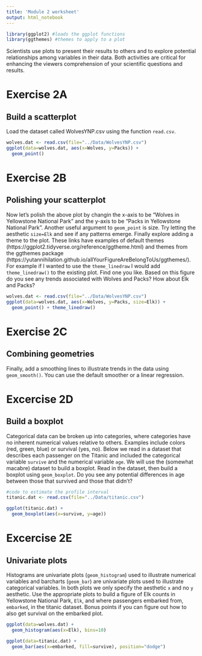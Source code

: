 ```yaml
---
title: 'Module 2 worksheet'
output: html_notebook
---
```



```r
library(ggplot2) #loads the ggplot functions
library(ggthemes) #themes to apply to a plot
```

Scientists use plots to present their results to others and to explore potential relationships among variables in their data. Both activities are critical for enhancing the viewers comprehension of your scientific questions and results.


###############
# Exercise 2A #
################

## Build a scatterplot

Load the dataset called WolvesYNP.csv using the function `read.csv`. 

```r
wolves.dat <- read.csv(file="../Data/WolvesYNP.csv")
ggplot(data=wolves.dat, aes(x=Wolves, y=Packs)) +
  geom_point()
```


################
# Exercise 2B #
################

## Polishing your scatterplot

Now let's polish the above plot by changin the x-axis to be "Wolves in Yellowstone National Park" and the y-axis to be "Packs in Yellowstone National Park". Another useful argument to `geom_point` is size. Try letting the aesthetic `size=Elk` and see if any patterns emerge. Finally explore adding a theme to the plot. These links have examples of default themes (https://ggplot2.tidyverse.org/reference/ggtheme.html) and themes from the ggthemes package (https://yutannihilation.github.io/allYourFigureAreBelongToUs/ggthemes/). For example if I wanted to use the `theme_linedraw` I would add `theme_linedraw()` to the existing plot. Find one you like. Based on this figure do you see any trends associated with Wolves and Packs? How about Elk and Packs?

```r
wolves.dat <- read.csv(file="../Data/WolvesYNP.csv")
ggplot(data=wolves.dat, aes(x=Wolves, y=Packs, size=Elk)) +
  geom_point() + theme_linedraw()
```

###############
# Exercise 2C #
###############

## Combining geometries

Finally, add a smoothing lines to illustrate trends in the data using `geom_smooth()`. You can use the default smoother or a linear regression. 

################
# Excercise 2D #
################

## Build a boxplot

Categorical data can be broken up into categories, where categories have no inherent numerical values relative to others. Examples include colors (red, green, blue) or survival (yes, no). Below we read in a dataset that describes each passenger on the Titanic and included the categorical variable `survive` and the numerical variable `age`. We will use the (somewhat macabre) dataset to build a boxplot. Read in the dataset, then build a boxplot using `geom_boxplot`. Do you see any potential differences in age between those that survived and those that didn't?

```r
#code to estimate the profile interval
titanic.dat <- read.csv(file="../Data/titanic.csv")
```

```r
ggplot(titanic.dat) + 
  geom_boxplot(aes(x=survive, y=age)) 
```

################
# Excercise 2E #
################

## Univariate plots

Histograms are univariate plots (`geom_histogram`) used to illustrate numerical variables and barcharts (`geom_bar`) are univariate plots used to illustrate categorical variables. In both plots we only specify the aesthetic `x` and no `y` aesthetic. Use the appropriate plots to build a figure of Elk counts in Yellowstone National Park, `Elk`, and where passengers embarked from, `embarked`, in the titanic dataset. Bonus points if you can figure out how to also get survival on the embarked plot.

```r
ggplot(data=wolves.dat) +
  geom_histogram(aes(x=Elk), bins=10)

ggplot(data=titanic.dat) +
  geom_bar(aes(x=embarked, fill=survive), position="dodge")
```

